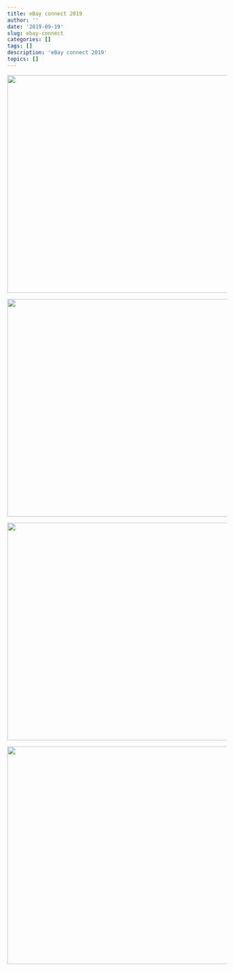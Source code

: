 ```yaml
---
title: eBay connect 2019
author: ''
date: '2019-09-19'
slug: ebay-connect
categories: []
tags: []
description: 'eBay connect 2019'
topics: []
---
```


![](/post/ebay-connect/IMG_2853.jpeg){width=730px height=500px}

![](/post/ebay-connect/IMG_2854.jpeg){width=730px height=500px}

![](/post/ebay-connect/IMG_2856.jpeg){width=730px height=500px}

![](/post/ebay-connect/IMG_2860.jpeg){width=730px height=500px}